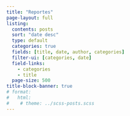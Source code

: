 ```yaml
---
title: "Reportes"
page-layout: full
listing:
  contents: posts
  sort: "date desc"
  type: default
  categories: true
  fields: [title, date, author, categories]
  filter-ui: [categories, date]
  field-links: 
    - categories
    - title
  page-size: 500
title-block-banner: true
# format: 
#   html: 
#    # theme: ../scss-posts.scss
---
```

